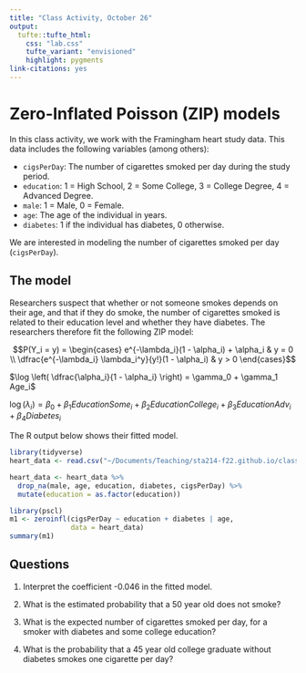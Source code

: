 ```yaml
---
title: "Class Activity, October 26"
output: 
  tufte::tufte_html:
    css: "lab.css"
    tufte_variant: "envisioned"
    highlight: pygments
link-citations: yes
---
```


# Zero-Inflated Poisson (ZIP) models

In this class activity, we work with the Framingham heart study data. This data includes the following variables (among others):

* `cigsPerDay`: The number of cigarettes smoked per day during the study period.
* `education`: 1 = High School, 2 = Some College, 3 = College Degree, 4 = Advanced Degree.
* `male`: 1 = Male, 0 = Female.
* `age`: The age of the individual in years.
* `diabetes`: 1 if the individual has diabetes, 0 otherwise.

We are interested in modeling the number of cigarettes smoked per day (`cigsPerDay`).

## The model

Researchers suspect that whether or not someone smokes depends on their age, and that if they do smoke, the number of cigarettes smoked is related to their education level and whether they have diabetes. The researchers therefore fit the following ZIP model:

$$P(Y_i = y) = \begin{cases} e^{-\lambda_i}(1 - \alpha_i) + \alpha_i & y = 0 \\ \dfrac{e^{-\lambda_i} \lambda_i^y}{y!}(1 - \alpha_i) & y > 0 \end{cases}$$

$\log \left( \dfrac{\alpha_i}{1 - \alpha_i} \right) = \gamma_0 + \gamma_1 Age_i$

$\log(\lambda_i) = \beta_0 + \beta_1 EducationSome_i + \beta_2 EducationCollege_i + \beta_3 EducationAdv_i + \beta_4 Diabetes_i$

The R output below shows their fitted model.

```r
library(tidyverse)
heart_data <- read.csv("~/Documents/Teaching/sta214-f22.github.io/class_activities/framingham.csv")

heart_data <- heart_data %>%
  drop_na(male, age, education, diabetes, cigsPerDay) %>%
  mutate(education = as.factor(education))
```

```r
library(pscl)
m1 <- zeroinfl(cigsPerDay ~ education + diabetes | age, 
               data = heart_data)
summary(m1)
```

## Questions

1. Interpret the coefficient -0.046 in the fitted model.

2. What is the estimated probability that a 50 year old does not smoke?

3. What is the expected number of cigarettes smoked per day, for a smoker with diabetes and some college education?

4. What is the probability that a 45 year old college graduate without diabetes smokes one cigarette per day?
